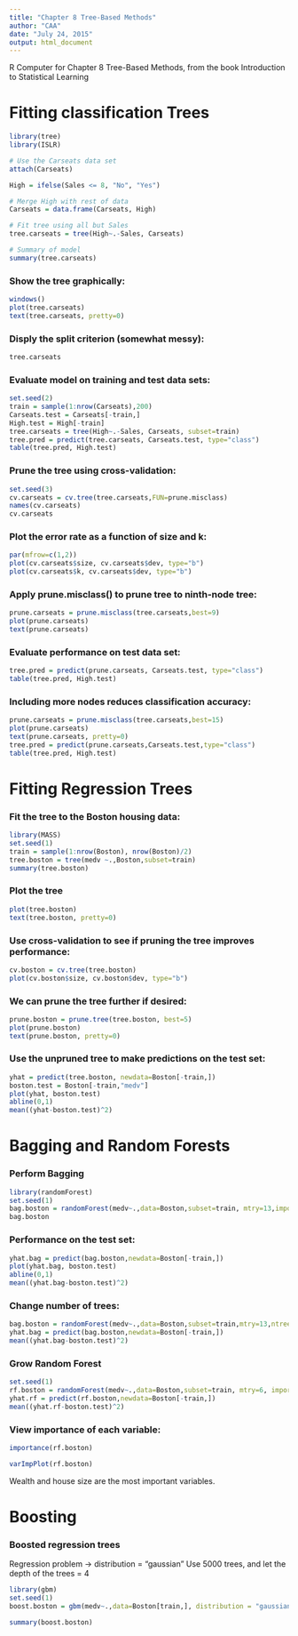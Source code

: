---
title: "Chapter 8 Tree-Based Methods"
author: "CAA"
date: "July 24, 2015"
output: html_document
---

R Computer for Chapter 8 Tree-Based Methods, from the book Introduction to Statistical Learning


# Fitting classification Trees
```{r}
library(tree)
library(ISLR)

# Use the Carseats data set
attach(Carseats)

High = ifelse(Sales <= 8, "No", "Yes")

# Merge High with rest of data
Carseats = data.frame(Carseats, High)

# Fit tree using all but Sales
tree.carseats = tree(High~.-Sales, Carseats)

# Summary of model
summary(tree.carseats)
```


### Show the tree graphically:
```{r}
windows()
plot(tree.carseats)
text(tree.carseats, pretty=0)
```

### Disply the split criterion (somewhat messy):
```{r}
tree.carseats
```

### Evaluate model on training and test data sets:
```{r}
set.seed(2)
train = sample(1:nrow(Carseats),200)
Carseats.test = Carseats[-train,]
High.test = High[-train]
tree.carseats = tree(High~.-Sales, Carseats, subset=train)
tree.pred = predict(tree.carseats, Carseats.test, type="class")
table(tree.pred, High.test)
```


### Prune the tree using cross-validation:
```{r}
set.seed(3)
cv.carseats = cv.tree(tree.carseats,FUN=prune.misclass)
names(cv.carseats)
cv.carseats
```



### Plot the error rate as a function of size and k:
```{r}
par(mfrow=c(1,2))
plot(cv.carseats$size, cv.carseats$dev, type="b")
plot(cv.carseats$k, cv.carseats$dev, type="b")
```


### Apply prune.misclass() to prune tree to ninth-node tree:
```{r}
prune.carseats = prune.misclass(tree.carseats,best=9)
plot(prune.carseats)
text(prune.carseats)
```


### Evaluate performance on test data set:
```{r}
tree.pred = predict(prune.carseats, Carseats.test, type="class")
table(tree.pred, High.test)
```


### Including more nodes reduces classification accuracy:
```{r}
prune.carseats = prune.misclass(tree.carseats,best=15)
plot(prune.carseats)
text(prune.carseats, pretty=0)
tree.pred = predict(prune.carseats,Carseats.test,type="class")
table(tree.pred, High.test)
```


# Fitting Regression Trees

### Fit the tree to the Boston housing data:
```{r}
library(MASS)
set.seed(1)
train = sample(1:nrow(Boston), nrow(Boston)/2)
tree.boston = tree(medv ~.,Boston,subset=train)
summary(tree.boston)
```


### Plot the tree
```{r}
plot(tree.boston)
text(tree.boston, pretty=0)
```



### Use cross-validation to see if pruning the tree improves performance:
```{r}
cv.boston = cv.tree(tree.boston)
plot(cv.boston$size, cv.boston$dev, type="b")
```


### We can prune the tree further if desired:
```{r}
prune.boston = prune.tree(tree.boston, best=5)
plot(prune.boston)
text(prune.boston, pretty=0)
```


### Use the unpruned tree to make predictions on the test set:
```{r}
yhat = predict(tree.boston, newdata=Boston[-train,])
boston.test = Boston[-train,"medv"]
plot(yhat, boston.test)
abline(0,1)
mean((yhat-boston.test)^2)
```



# Bagging and Random Forests

### Perform Bagging
```{r}
library(randomForest)
set.seed(1)
bag.boston = randomForest(medv~.,data=Boston,subset=train, mtry=13,importance=TRUE)
bag.boston
```


### Performance on the test set:
```{r}
yhat.bag = predict(bag.boston,newdata=Boston[-train,])
plot(yhat.bag, boston.test)
abline(0,1)
mean((yhat.bag-boston.test)^2)
```


### Change number of trees:
```{r}
bag.boston = randomForest(medv~.,data=Boston,subset=train,mtry=13,ntree=25)
yhat.bag = predict(bag.boston,newdata=Boston[-train,])
mean((yhat.bag-boston.test)^2)
```



### Grow Random Forest
```{r}
set.seed(1)
rf.boston = randomForest(medv~.,data=Boston,subset=train, mtry=6, importance=TRUE)
yhat.rf = predict(rf.boston,newdata=Boston[-train,])
mean((yhat.rf-boston.test)^2)
```


### View importance of each variable:
```{r}
importance(rf.boston)

varImpPlot(rf.boston)
```

Wealth and house size are the most important variables.


# Boosting

### Boosted regression trees
Regression problem -> distribution = "gaussian"
Use 5000 trees, and let the depth of the trees = 4
```{r}
library(gbm)
set.seed(1)
boost.boston = gbm(medv~.,data=Boston[train,], distribution = "gaussian", n.trees=5000,interaction.depth = 4)

summary(boost.boston)
```
















